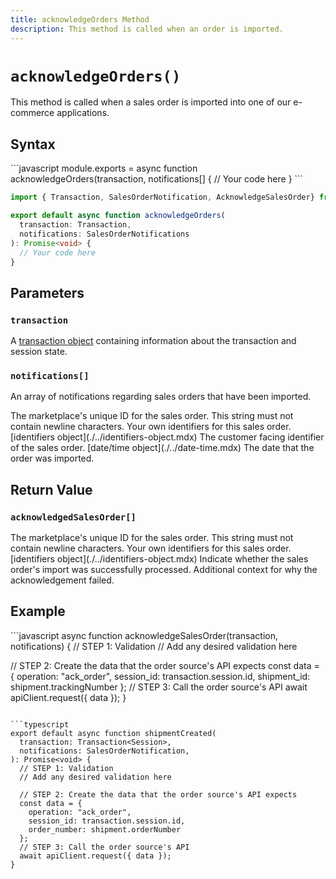 ```yaml
---
title: acknowledgeOrders Method
description: This method is called when an order is imported.
---
```



`acknowledgeOrders()`
===========================
This method is called when a sales order is imported into one of our e-commerce applications.


Syntax
-----------------------------------------------
<CodeWrapper>
```javascript
module.exports = async function acknowledgeOrders(transaction, notifications[] {
  // Your code here
}
```

```typescript
import { Transaction, SalesOrderNotification, AcknowledgeSalesOrder} from "@shipengine/connect-sdk";

export default async function acknowledgeOrders(
  transaction: Transaction,
  notifications: SalesOrderNotifications
): Promise<void> {
  // Your code here
}
```
</CodeWrapper>



Parameters
-----------------------------------------------

### `transaction`
A [transaction object](../order-transaction.mdx) containing information about the transaction and session state.

### `notifications[]`
An array of notifications regarding sales orders that have been imported.

<Reference>

  <Field name="id" type="string" nullable={false}>
    <Description>
      The marketplace's unique ID for the sales order. This string must not contain newline characters.
    </Description>
  </Field>

  <Field name="identifiers" nullable={false}>
    <Description>
      Your own identifiers for this sales order.
    </Description>
    <Type>
      [identifiers object](./../identifiers-object.mdx)
    </Type>
  </Field>

  <Field name="orderNumber" nullable={false} type="string">
    <Description>
      The customer facing identifier of the sales order.
    </Description>
  </Field>

  <Field name="importedDate" nullable={false}>
    <Type>
      [date/time object](./../date-time.mdx)
    </Type>
    <Description>
      The date that the order was imported.
    </Description>
  </Field>

</Reference>



Return Value
-----------------------------------------------
### `acknowledgedSalesOrder[]`

<Reference>

  <Field name="id" type="string" required={true}>
    <Description>
      The marketplace's unique ID for the sales order. This string must not contain newline characters.
    </Description>
  </Field>

  <Field name="identifiers" required={false}>
    <Description>
      Your own identifiers for this sales order.
    </Description>
    <Type>
      [identifiers object](./../identifiers-object.mdx)
    </Type>
  </Field>

  <Field name="succeeded" type="boolean" required={true}>
    <Description>
      Indicate whether the sales order's import was successfully processed.
    </Description>
  </Field>

  <Field name="failureReason" type="string" required={false}>
    <Description>
      Additional context for why the acknowledgement failed.
    </Description>
  </Field>

</Reference>



Example
-----------------------------------------------
<CodeWrapper>
```javascript
async function acknowledgeSalesOrder(transaction, notifications) {
  // STEP 1: Validation
  // Add any desired validation here

  // STEP 2: Create the data that the order source's API expects
  const data = {
    operation: "ack_order",
    session_id: transaction.session.id,
    shipment_id: shipment.trackingNumber
  };
  // STEP 3: Call the order source's API
  await apiClient.request({ data });
}
```

```typescript
export default async function shipmentCreated(
  transaction: Transaction<Session>,
  notifications: SalesOrderNotification,
): Promise<void> {
  // STEP 1: Validation
  // Add any desired validation here

  // STEP 2: Create the data that the order source's API expects
  const data = {
    operation: "ack_order",
    session_id: transaction.session.id,
    order_number: shipment.orderNumber
  };
  // STEP 3: Call the order source's API
  await apiClient.request({ data });
}
```
</CodeWrapper>
